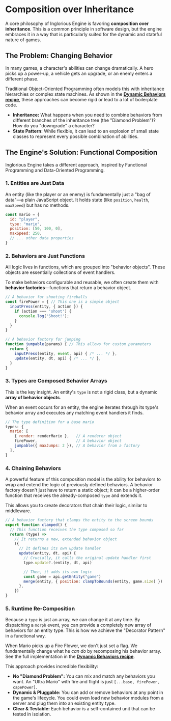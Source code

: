 
<Meta title="Engine/Core Concepts/Composition" />

# Composition over Inheritance

A core philosophy of Inglorious Engine is favoring **composition over inheritance**. This is a common principle in software design, but the engine embraces it in a way that is particularly suited for the dynamic and stateful nature of games.

## The Problem: Changing Behavior

In many games, a character's abilities can change dramatically. A hero picks up a power-up, a vehicle gets an upgrade, or an enemy enters a different phase.

Traditional Object-Oriented Programming often models this with inheritance hierarchies or complex state machines. As shown in the **[Dynamic Behaviors recipe](/docs/engine-recipes--docs#dynamic-behaviors)**, these approaches can become rigid or lead to a lot of boilerplate code.

-   **Inheritance:** What happens when you need to combine behaviors from different branches of the inheritance tree (the "Diamond Problem")? How do you "downgrade" a character?
-   **State Pattern:** While flexible, it can lead to an explosion of small state classes to represent every possible combination of abilities.

## The Engine's Solution: Functional Composition

Inglorious Engine takes a different approach, inspired by Functional Programming and Data-Oriented Programming.

### 1. Entities are Just Data

An entity (like the player or an enemy) is fundamentally just a "bag of data"—a plain JavaScript object. It holds state (like `position`, `health`, `maxSpeed`) but has no methods.

```javascript
const mario = {
  id: "player",
  type: "mario",
  position: [50, 100, 0],
  maxSpeed: 250,
  // ... other data properties
}
```

### 2. Behaviors are Just Functions

All logic lives in functions, which are grouped into "behavior objects". These objects are essentially collections of event handlers.

To make behaviors configurable and reusable, we often create them with **behavior factories**—functions that return a behavior object.

```javascript
// A behavior for shooting fireballs
const firePower = { // This one is a simple object
  inputPress(entity, { action }) {
    if (action === 'shoot') {
      console.log('Shoot!');
    }
  }
}

// A behavior factory for jumping
function jumpable(params) { // This allows for custom parameters
  return {
    inputPress(entity, event, api) { /* ... */ },
    update(entity, dt, api) { /* ... */ },
  }
}
```

### 3. Types are Composed Behavior Arrays

This is the key insight. An entity's `type` is not a rigid class, but a dynamic **array of behavior objects**.

When an event occurs for an entity, the engine iterates through its type's behavior array and executes any matching event handlers it finds.

```javascript
// The type definition for a base mario
types: {
  mario: [
    { render: renderMario },   // A renderer object
    firePower,                 // A behavior object
    jumpable({ maxJumps: 2 }), // A behavior from a factory
  ],
}
```

### 4. Chaining Behaviors

A powerful feature of this composition model is the ability for behaviors to wrap and extend the logic of previously defined behaviors. A behavior factory doesn't just have to return a static object; it can be a higher-order function that receives the already-composed `type` and extends it.

This allows you to create decorators that chain their logic, similar to middleware.

```javascript
// A behavior factory that clamps the entity to the screen bounds
export function clamped() {
  // This function receives the type composed so far
  return (type) =>
    // It returns a new, extended behavior object
    ({
      // It defines its own update handler
      update(entity, dt, api) {
        // Crucially, it calls the original update handler first
        type.update?.(entity, dt, api)

        // Then, it adds its own logic
        const game = api.getEntity("game")
        merge(entity, { position: clampToBounds(entity, game.size) })
      },
    })
}
```

### 5. Runtime Re-Composition

Because a `type` is just an array, we can change it at any time. By dispatching a `morph` event, you can provide a completely new array of behaviors for an entity type. This is how we achieve the "Decorator Pattern" in a functional way.

When Mario picks up a Fire Flower, we don't just set a flag. We fundamentally change what he *can do* by recomposing his behavior array. See the full implementation in the **[Dynamic Behaviors recipe](/docs/engine-recipes--docs#dynamic-behaviors)**.

This approach provides incredible flexibility:
-   **No "Diamond Problem":** You can mix and match any behaviors you want. An "Ultra Mario" with fire and flight is just `[...base, firePower, capePower]`.
-   **Dynamic & Pluggable:** You can add or remove behaviors at any point in the game's lifecycle. You could even load new behavior modules from a server and plug them into an existing entity type.
-   **Clear & Testable:** Each behavior is a self-contained unit that can be tested in isolation.